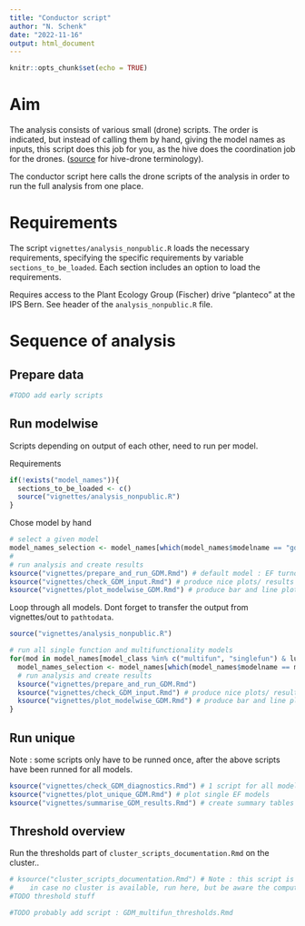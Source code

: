 ```yaml
---
title: "Conductor script"
author: "N. Schenk"
date: "2022-11-16"
output: html_document
---
```


```r
knitr::opts_chunk$set(echo = TRUE)
```

# Aim
The analysis consists of various small (drone) scripts. The order is indicated, but instead of calling them by hand, giving the model names as inputs, this script does this job for you, as the hive does the coordination job for the drones. ([source](https://www.theserverside.com/opinion/Master-slave-terminology-alternatives-you-can-use-right-now) for hive-drone terminology).

The conductor script here calls the drone scripts of the analysis in order to run the full analysis from one place.

# Requirements

The script `vignettes/analysis_nonpublic.R` loads the necessary requirements, specifying the specific requirements by variable `sections_to_be_loaded`. Each section includes an option to load the requirements.

Requires access to the Plant Ecology Group (Fischer) drive "planteco" at the IPS Bern. See header of the `analysis_nonpublic.R` file.


# Sequence of analysis


## Prepare data
```r
#TODO add early scripts
```


## Run modelwise
Scripts depending on output of each other, need to run per model.

Requirements
```r
if(!exists("model_names")){
  sections_to_be_loaded <- c()
  source("vignettes/analysis_nonpublic.R")
}
```


Chose model by hand
```r
# select a given model
model_names_selection <- model_names[which(model_names$modelname == "gdm_EFturnover_0.7_LUI"), ]
#
# run analysis and create results
ksource("vignettes/prepare_and_run_GDM.Rmd") # default model : EF turnover 0.7 LUI
ksource("vignettes/check_GDM_input.Rmd") # produce nice plots/ results about correlations among input variables
ksource("vignettes/plot_modelwise_GDM.Rmd") # produce bar and line plots of the current model
```

Loop through all models. Dont forget to transfer the output from vignettes/out to `pathtodata`.
```r
source("vignettes/analysis_nonpublic.R")

# run all single function and multifunctionality models
for(mod in model_names[model_class %in% c("multifun", "singlefun") & lui == "LUI", modelname]){
  model_names_selection <- model_names[which(model_names$modelname == mod), ]
  # run analysis and create results
  ksource("vignettes/prepare_and_run_GDM.Rmd") 
  ksource("vignettes/check_GDM_input.Rmd") # produce nice plots/ results about correlations among input variables
  ksource("vignettes/plot_modelwise_GDM.Rmd") # produce bar and line plots of the current model
}
```


## Run unique
Note : some scripts only have to be runned once, after the above scripts have been runned for all models. 
```r
ksource("vignettes/check_GDM_diagnostics.Rmd") # 1 script for all model diagnostics
ksource("vignettes/plot_unique_GDM.Rmd") # plot single EF models
ksource("vignettes/summarise_GDM_results.Rmd") # create summary tables of all model results (deviance explained and isplines)
```

## Threshold overview


Run the thresholds part of `cluster_scripts_documentation.Rmd` on the cluster..
```r
# ksource("cluster_scripts_documentation.Rmd") # Note : this script is not runned here, but on a cluster.
#    in case no cluster is available, run here, but be aware the computation time is high.
#TODO threshold stuff

#TODO probably add script : GDM_multifun_thresholds.Rmd
```

